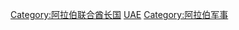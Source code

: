 {{Catmore}}

[[Category:阿拉伯联合酋长国|Category:阿拉伯联合酋长国]]
[[Category:亚洲各国军事|UAE]]
[[Category:阿拉伯军事|Category:阿拉伯军事]]